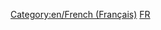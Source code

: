 
{{en/Bilingual box| Fr
| Cette page est un index des '''fichiers en français''' dans le wiki d'OpenTTD.
| ''This page provides an index for a wide range of '''files in French''' in OpenTTD Wiki.''}}


[[Category:en/French (Français)]][[Category:en/Files in other languages|FR]]